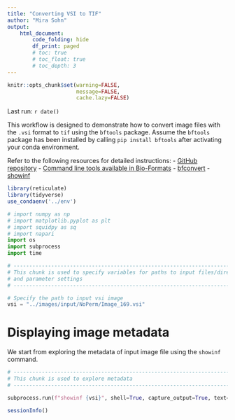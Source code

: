 ```yaml
---
title: "Converting VSI to TIF"
author: "Mira Sohn"
output:
    html_document:
        code_folding: hide
        df_print: paged
        # toc: true
        # toc_float: true
        # toc_depth: 3
---
```


```r
knitr::opts_chunk$set(warning=FALSE,
                      message=FALSE,
                      cache.lazy=FALSE)
```

Last run: `r date()`

This workflow is designed to demonstrate how to convert image files with the `.vsi`
format to `tif` using the `bftools` package. Assume the `bftools` package has been
installed by calling `pip install bftools` after activating your conda environment.

Refer to the following resources for detailed instructions:
- [GitHub repository](https://github.com/BobDotCom/bftools)
- [Command line tools available in Bio-Formats](https://bio-formats.readthedocs.io/en/stable/users/comlinetools/index.html)
- [bfconvert](https://bio-formats.readthedocs.io/en/stable/users/comlinetools/conversion.html)
- [showinf](https://bio-formats.readthedocs.io/en/stable/users/comlinetools/display.html)

```r
library(reticulate)
library(tidyverse)
use_condaenv('../env')
```

```python
# import numpy as np
# import matplotlib.pyplot as plt
# import squidpy as sq
# import napari
import os
import subprocess
import time
```

```python

# ------------------------------------------------------------------------------
# This chunk is used to specify variables for paths to input files/directories
# and parameter settings
# ------------------------------------------------------------------------------

# Specify the path to input vsi image
vsi = "../images/input/NoPerm/Image_169.vsi"

```

# Displaying image metadata

We start from exploring the metadata of input image file using the `showinf` 
command.


```python

# ------------------------------------------------------------------------------
# This chunk is used to explore metadata
# ------------------------------------------------------------------------------

subprocess.run(f"showinf {vsi}", shell=True, capture_output=True, text=True)
```


```r
sessionInfo()
```

